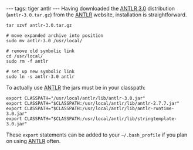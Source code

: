 ---
tags: tiger antlr
---
Having downloaded the [[ANTLR 3.0]] distribution (<tt>antlr-3.0.tar.gz</tt>) from the [[ANTLR]] website, installation is straightforward.

<pre>tar xzvf antlr-3.0.tar.gz

# move expanded archive into position
sudo mv antlr-3.0 /usr/local/

# remove old symbolic link
cd /usr/local/
sudo rm -f antlr

# set up new symbolic link
sudo ln -s antlr-3.0 antlr</pre>

To actually use [[ANTLR]] the jars must be in your classpath:

<pre>export CLASSPATH="/usr/local/antlr/lib/antlr-3.0.jar"
export CLASSPATH="$CLASSPATH:/usr/local/antlr/lib/antlr-2.7.7.jar" 
export CLASSPATH="$CLASSPATH:/usr/local/antlr/lib/antlr-runtime-3.0.jar"
export CLASSPATH="$CLASSPATH:/usr/local/antlr/lib/stringtemplate-3.0.jar"</pre>

These <tt>export</tt> statements can be added to your <tt>~/.bash_profile</tt> if you plan on using [[ANTLR]] often.
